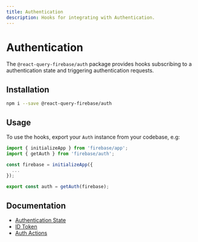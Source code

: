 ```yaml
---
title: Authentication
description: Hooks for integrating with Authentication.
---
```


# Authentication

The `@react-query-firebase/auth` package provides hooks subscribing to a authentication state and triggering
authentication requests.

## Installation

```bash
npm i --save @react-query-firebase/auth
```

## Usage

To use the hooks, export your `Auth` instance from your codebase, e.g:

```js
import { initializeApp } from 'firebase/app';
import { getAuth } from 'firebase/auth';

const firebase = initializeApp({
  ...
});

export const auth = getAuth(firebase);
```

## Documentation

- [Authentication State](/auth/auth-state)
- [ID Token](/auth/id-token)
- [Auth Actions](/auth/actions)
